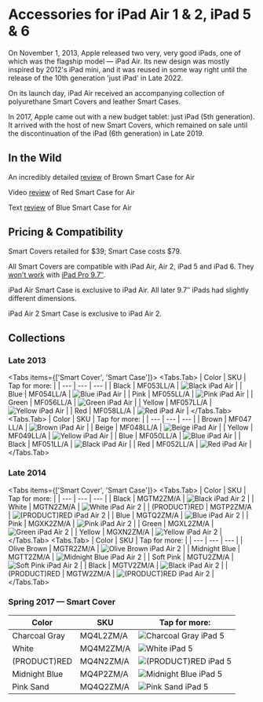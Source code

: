 
# Accessories for iPad Air 1 & 2, iPad 5 & 6

On November 1, 2013, Apple released two very, very good iPads, one of which was the flagship model — iPad Air.
Its new design was mostly inspired by 2012's iPad mini, and it was reused in some way right until the release of the 10th generation 'just iPad' in Late 2022.

On its launch day, iPad Air received an accompanying collection of polyurethane Smart Covers and leather Smart Cases.

In 2017, Apple came out with a new budget tablet: just iPad (5th generation). It arrived with the host of new Smart Covers, which remained on sale until the discontinuation of the iPad (6th generation) in Late 2019.

## In the Wild

An incredibly detailed [review](https://gadgetmac.com/reviews/apple-ipad-air-smart-case-review.html) of Brown Smart Case for Air

Video [review](https://youtu.be/yZ1oOarWv9s) of Red Smart Case for Air

Text [review](https://www.imore.com/ipad-air-smart-case-review) of Blue Smart Case for Air

## Pricing & Compatibility

Smart Covers retailed for \$39; Smart Case costs \$79.

All Smart Covers are compatible with iPad Air, Air 2, iPad 5 and iPad 6. They [won't work](https://www.businessinsider.com/old-apple-smart-covers-wont-work-with-new-ipads-because-of-magnets-2016-4) with [iPad Pro 9.7″](/ipad_pro97).

iPad Air Smart Case is exclusive to iPad Air. All later 9.7″ iPads had slightly different dimensions.

iPad Air 2 Smart Case is exclusive to iPad Air 2.

## Collections

### Late 2013

<Tabs items={['Smart Cover', 'Smart Case']}>
  <Tabs.Tab>
| Color | SKU | Tap for more: |
| --- | --- | --- |
| Black | MF053<wbr/>LL/A | <Link href="/pre-liquid-ipad/ipad_air/MF053"><img src="https://cloudfront.everycase.org/everypreview/MF053.webp" alt="Black iPad Air"/></Link> |
| Blue | MF054<wbr/>LL/A | <Link href="/pre-liquid-ipad/ipad_air/MF054"><img src="https://cloudfront.everycase.org/everypreview/MF054.webp" alt="Blue iPad Air"/></Link> |
| Pink | MF055<wbr/>LL/A | <Link href="/pre-liquid-ipad/ipad_air/MF055"><img src="https://cloudfront.everycase.org/everypreview/MF055.webp" alt="Pink iPad Air"/></Link> |
| Green | MF056<wbr/>LL/A | <Link href="/pre-liquid-ipad/ipad_air/MF056"><img src="https://cloudfront.everycase.org/everypreview/MF056.webp" alt="Green iPad Air"/></Link> |
| Yellow | MF057<wbr/>LL/A | <Link href="/pre-liquid-ipad/ipad_air/MF057"><img src="https://cloudfront.everycase.org/everypreview/MF057.webp" alt="Yellow iPad Air"/></Link> |
| Red | MF058<wbr/>LL/A | <Link href="/pre-liquid-ipad/ipad_air/MF058"><img src="https://cloudfront.everycase.org/everypreview/MF058.webp" alt="Red iPad Air"/></Link> |
  </Tabs.Tab>
  <Tabs.Tab>
| Color | SKU | Tap for more: |
| --- | --- | --- |
| Brown | MF047<wbr/>LL/A | <Link href="/pre-liquid-ipad/ipad_air/MF047"><img src="https://cloudfront.everycase.org/everypreview/MF047.webp" alt="Brown iPad Air"/></Link> |
| Beige | MF048<wbr/>LL/A | <Link href="/pre-liquid-ipad/ipad_air/MF048"><img src="https://cloudfront.everycase.org/everypreview/MF048.webp" alt="Beige iPad Air"/></Link> |
| Yellow | MF049<wbr/>LL/A | <Link href="/pre-liquid-ipad/ipad_air/MF049"><img src="https://cloudfront.everycase.org/everypreview/MF049.webp" alt="Yellow iPad Air"/></Link> |
| Blue | MF050<wbr/>LL/A | <Link href="/pre-liquid-ipad/ipad_air/MF050"><img src="https://cloudfront.everycase.org/everypreview/MF050.webp" alt="Blue iPad Air"/></Link> |
| Black | MF051<wbr/>LL/A | <Link href="/pre-liquid-ipad/ipad_air/MF051"><img src="https://cloudfront.everycase.org/everypreview/MF051.webp" alt="Black iPad Air"/></Link> |
| Red | MF052<wbr/>LL/A | <Link href="/pre-liquid-ipad/ipad_air/MF052"><img src="https://cloudfront.everycase.org/everypreview/MF052.webp" alt="Red iPad Air"/></Link> |
  </Tabs.Tab>
</Tabs>

### Late 2014

<Tabs items={['Smart Cover', 'Smart Case']}>
  <Tabs.Tab>
| Color | SKU | Tap for more: |
| --- | --- | --- |
| Black | MGTM2<wbr/>ZM/A | <Link href="/pre-liquid-ipad/ipad_air/MGTM2"><img src="https://cloudfront.everycase.org/everypreview/MGTM2.webp" alt="Black iPad Air 2"/></Link> |
| White | MGTN2<wbr/>ZM/A | <Link href="/pre-liquid-ipad/ipad_air/MGTN2"><img src="https://cloudfront.everycase.org/everypreview/MGTN2.webp" alt="White iPad Air 2"/></Link> |
| (PRODUCT)RED | MGTP2<wbr/>ZM/A | <Link href="/pre-liquid-ipad/ipad_air/MGTP2"><img src="https://cloudfront.everycase.org/everypreview/MGTP2.webp" alt="(PRODUCT)RED iPad Air 2"/></Link> |
| Blue | MGTQ2<wbr/>ZM/A | <Link href="/pre-liquid-ipad/ipad_air/MGTQ2"><img src="https://cloudfront.everycase.org/everypreview/MGTQ2.webp" alt="Blue iPad Air 2"/></Link> |
| Pink | MGXK2<wbr/>ZM/A | <Link href="/pre-liquid-ipad/ipad_air/MGXK2"><img src="https://cloudfront.everycase.org/everypreview/MGXK2.webp" alt="Pink iPad Air 2"/></Link> |
| Green | MGXL2<wbr/>ZM/A | <Link href="/pre-liquid-ipad/ipad_air/MGXL2"><img src="https://cloudfront.everycase.org/everypreview/MGXL2.webp" alt="Green iPad Air 2"/></Link> |
| Yellow | MGXN2<wbr/>ZM/A | <Link href="/pre-liquid-ipad/ipad_air/MGXN2"><img src="https://cloudfront.everycase.org/everypreview/MGXN2.webp" alt="Yellow iPad Air 2"/></Link> |
  </Tabs.Tab>
  <Tabs.Tab>
| Color | SKU | Tap for more: |
| --- | --- | --- |
| Olive Brown | MGTR2<wbr/>ZM/A | <Link href="/pre-liquid-ipad/ipad_air/MGTR2"><img src="https://cloudfront.everycase.org/everypreview/MGTR2.webp" alt="Olive Brown iPad Air 2"/></Link> |
| Midnight Blue | MGTT2<wbr/>ZM/A | <Link href="/pre-liquid-ipad/ipad_air/MGTT2"><img src="https://cloudfront.everycase.org/everypreview/MGTT2.webp" alt="Midnight Blue iPad Air 2"/></Link> |
| Soft Pink | MGTU2<wbr/>ZM/A | <Link href="/pre-liquid-ipad/ipad_air/MGTU2"><img src="https://cloudfront.everycase.org/everypreview/MGTU2.webp" alt="Soft Pink iPad Air 2"/></Link> |
| Black | MGTV2<wbr/>ZM/A | <Link href="/pre-liquid-ipad/ipad_air/MGTV2"><img src="https://cloudfront.everycase.org/everypreview/MGTV2.webp" alt="Black iPad Air 2"/></Link> |
| (PRODUCT)RED | MGTW2<wbr/>ZM/A | <Link href="/pre-liquid-ipad/ipad_air/MGTW2"><img src="https://cloudfront.everycase.org/everypreview/MGTW2.webp" alt="(PRODUCT)RED iPad Air 2"/></Link> |
  </Tabs.Tab>
</Tabs>

### Spring 2017 — Smart Cover

| Color | SKU | Tap for more: |
| --- | --- | --- |
| Charcoal Gray | MQ4L2<wbr/>ZM/A | <Link href="/pre-liquid-ipad/ipad_air/MQ4L2"><img src="https://cloudfront.everycase.org/everypreview/MQ4L2_AV1_SILVER.webp" alt="Charcoal Gray iPad 5"/></Link> |
| White | MQ4M2<wbr/>ZM/A | <Link href="/pre-liquid-ipad/ipad_air/MQ4M2"><img src="https://cloudfront.everycase.org/everypreview/MQ4M2_AV1_SILVER.webp" alt="White iPad 5"/></Link> |
| (PRODUCT)RED | MQ4N2<wbr/>ZM/A | <Link href="/pre-liquid-ipad/ipad_air/MQ4N2"><img src="https://cloudfront.everycase.org/everypreview/MQ4N2_AV1_SILVER.webp" alt="(PRODUCT)RED iPad 5"/></Link> |
| Midnight Blue | MQ4P2<wbr/>ZM/A | <Link href="/pre-liquid-ipad/ipad_air/MQ4P2"><img src="https://cloudfront.everycase.org/everypreview/MQ4P2_AV1_SILVER.webp" alt="Midnight Blue iPad 5"/></Link> |
| Pink Sand | MQ4Q2<wbr/>ZM/A | <Link href="/pre-liquid-ipad/ipad_air/MQ4Q2"><img src="https://cloudfront.everycase.org/everypreview/MQ4Q2_AV1_SILVER.webp" alt="Pink Sand iPad 5"/></Link> |
